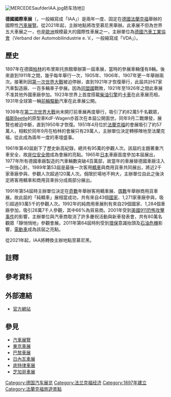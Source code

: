{{unreferenced|time=2018-08-07T02:46:40+00:00}}
[[File:MERCEDESaufderIAA.jpg|right]]轿车场地]]

'''德國國際車展'''（{{lang-de|'''Internationale Automobil-Ausstellung'''}}，一般縮寫成「IAA」）是兩年一度、固定在[[德國|德國]][[法蘭克福|法蘭克福]]舉辦的國際性[[汽車展覽|汽車展覽]]。從2021年起，主辦地點將改至慕尼黑舉辦。此車展不但為世界五大車展{{efn|全球五大車展分別是：東京車展、底特律車展、法蘭克福車展、日內瓦車展和巴黎車展。}}之一，也是[[歐洲|歐洲]]規模最大的國際性車展之一，主辦單位為[[德國汽車工業協會|德國汽車工業協會]]（{{de}}Verband der Automobilindustrie e. V.，一般縮寫成「VDA」）。

== 歷史 ==
1897年在德國[[柏林|柏林]]的布里斯托旅館舉辦第一屆車展，當時的參展車輛僅有8輛。後來直到1911年之間，幾乎每年舉行一次，1905年、1906年、1907年更一年舉辦兩次。接著則因[[第一次世界大戰|第一次世界大戰]]被迫停辦，直到1921年才恢復舉行，此屆共計67家汽車製造廠、一百多輛車子參展。因為[[同盟國_(第一次世界大戰)|同盟國]]戰敗，1921年至1926年之間此車展不准其他外國車廠參加。1923年世界上首度搭載[[柴油引擎|柴油引擎]]的[[载货汽车|卡車]]在此車展亮相，1931年全球第一輛[[前輪驅動|前輪驅動]]汽車在此車展公開。

1939年在[[第二次世界大戰|第二次世界大戰]]尚未開打前車展再度舉行，吸引了約82萬5千名觀眾，[[大众甲壳虫|福斯Beetle]]的原型車KdF-Wagen亦首次在本屆公開面世。同年9月二戰爆發，展覽也被迫中斷，直到1950年才恢復。1951年4月位於[[法蘭克福|法蘭克福]]的會展吸引了約57萬人，相較於同年9月在柏林的會展只有29萬人，主辦單位決定轉移陣地至法蘭克福，從此成為兩年一度的車壇盛事。

1961年第40屆創下了歷史新高紀錄，總共有95萬的參觀人次。該屆的主題著重汽車安全，故[[座位安全帶|座位安全帶]]成為會展的亮點。1965年[[日本|日本]]車廠首度參加本屆展出，1977年所有德國車廠製造的汽車輛數突破4百萬部，故當年的車展替德國車廠注入一劑強心針。1989年第53屆是最後一次客用[[轎車|轎車]]與商用貨車共同展出，將近2千家車廠參與、參觀人次超過120萬人次。侷限於場地不夠大，主辦單位自此之後決定將客用轎車和商用貨車拆分成兩部分展出。

1991年第54屆時主辦單位決定在[[奇數和偶數|奇數]]年舉辦客用轎車展、[[奇數和偶數|偶數]]年舉辦商用貨車展。故此屆的「純轎車」展相當成功，共有來自43個[[國家|國家]]、1,271家車廠參與，吸引超過93萬5千的參觀人次。1992年的純商用車展則有來自29個國家、1,284個車廠參加，吸引28萬7千人參觀，其中66%為貿易商。2001年受到[[美國|美國]][[九一一袭击事件|911恐怖攻擊事件]]的影響，主辦單位與汽車商取消了許多慶祝活動與新車發表會，共有80萬名觀眾「靜悄悄地」參觀會展。2011年第64屆時則受到[[環保|環保]]意識抬頭及[[石油危機|石油危機]]影響，[[電動車|電動車]]成為該屆之亮點。

從2021年起，IAA將轉換主辦地點至慕尼黑。

== 註釋 ==
{{notelist|iger=}}

== 參考資料 ==
{{Reflist|2}}

== 外部連結 ==
{{Commonscat|IAA}}
* {{de}}[http://www.iaa.de/ 官方網站] {{Wayback|url=http://www.iaa.de/ |date=20111109004648 }}

== 參見 ==
* [[汽車展覽|汽車展覽]]
* [[東京車展|東京車展]]
* [[巴黎車展|巴黎車展]]
* [[日內瓦車展|日內瓦車展]]
* [[底特律車展|底特律車展]]
* [[芝加哥車展|芝加哥車展]]

{{世界知名汽车展览}}
{{Automotive industry in Germany}}
{{Authority control}}

[[Category:德国汽车展览|Category:德国汽车展览]]
[[Category:法兰克福经济|Category:法兰克福经济]]
[[Category:1897年建立|Category:1897年建立]]
[[Category:法蘭克福旅遊景點|Category:法蘭克福旅遊景點]]